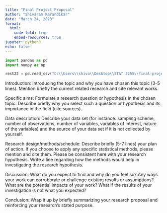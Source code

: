 ```yaml
---
title: "Final Project Proposal"
author: "Shivaram Karandikar"
date: "March 24, 2023"
format:
  html:
    code-fold: true
    embed-resources: true
jupyter: python3
echo: false
---
```


```python
import pandas as pd
import numpy as np
```

```python
rest22 = pd.read_csv("C:\\Users\\shiva\\Desktop\\STAT 3255\\final-project-shivaram-k\\data\\DOHMH_New_York_City_Restaurant_Inspection_Results.csv")
```
Introduction: Introducing the topic and why you have chosen this topic (3–5 lines). Mention briefly the current related research and cite relevant works.


Specific aims: Formulate a research question or hypothesis in the chosen topic. Describe briefly why you select such a question or hypothesis and its importance in the field (cite sources).

Data description: Describe your data set (for instance: sampling scheme, number of observations, number of variables, variables of interest, nature of the variables) and the source of your data set if it is not collected by yourself.

Research design/methods/schedule: Describe briefly (5-7 lines) your plan of action. If you choose to apply any specific statistical methods, please mention and cite them. Please be consistent here with your research hypothesis. Write a line regarding how the methods would help in investigating the research hypothesis.

Discussion: What do you expect to find and why do you feel so? Any ways your work can corroborate or challenge existing results or assumptions? What are the potential impacts of your work? What if the results of your investigation is not what you expected?

Conclusion: Wrap it up by briefly summarizing your research proposal and reinforcing your research’s stated purpose.
